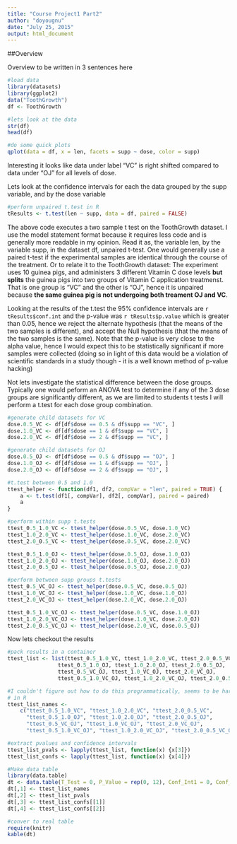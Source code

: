 ```yaml
---
title: "Course Project1 Part2"
author: "doyougnu"
date: "July 25, 2015"
output: html_document
---
```


##Overview

Overview to be written in 3 sentences here

```r
#load data
library(datasets)
library(ggplot2)
data("ToothGrowth")
df <- ToothGrowth

#lets look at the data
str(df)
head(df)

#do some quick plots
qplot(data = df, x = len, facets = supp ~ dose, color = supp)
```

Interesting it looks like data under label "VC" is right shifted compared to 
data under "OJ" for all levels of dose.

Lets look at the confidence intervals for each the data grouped by the supp 
variable, and by the dose variable

```r
#perform unpaired t.test in R
tResults <- t.test(len ~ supp, data = df, paired = FALSE)

```

The above code executes a two sample t test on the ToothGrowth dataset. I use
the model statement format because it requires less code and is generally more
readable in my opinion. Read it as, the variable len, by the variable supp, in
the dataset df, unpaired t-test. One would generally use a paired t-test if the
experimental samples are identical through the course of the treatment. Or to 
relate it to the ToothGrowth dataset: The experiment uses 10 guinea pigs, and
administers 3 different Vitamin C dose levels **but splits** the guinea pigs
into two groups of Vitamin C application treatmenst. That is one group is "VC"
and the other is "OJ", hence it is unpaired because **the same guinea pig is not
undergoing both treament OJ and VC**.

Looking at the results of the t.test the 95% confidence intervals are 
`r tResults$conf.int` and the p-value was `r tResults$p.value` which is greater
than 0.05, hence we reject the alternate hypothesis (that the means of the two
samples is different), and accept the Null hypothesis (that the means of the two
samples is the same). Note that the p-value is very close to the alpha value, 
hence I would expect this to be statistically significant if more samples were
collected (doing so in light of this data would be a violation of scientific
standards in a study though - it is a well known method of p-value hacking)

Not lets investigate the statistical difference between the dose groups. 
Typically one would peform an ANOVA test to determine if any of the 3 dose 
groups are significantly different, as we are limited to students t tests I will
perform a t.test for each dose group combination. 

```r
#generate child datasets for VC
dose.0.5_VC <- df[df$dose == 0.5 & df$supp == "VC", ]
dose.1.0_VC <- df[df$dose == 1 & df$supp == "VC", ]
dose.2.0_VC <- df[df$dose == 2 & df$supp == "VC", ]

#generate child datasets for OJ
dose.0.5_OJ <- df[df$dose == 0.5 & df$supp == "OJ", ]
dose.1.0_OJ <- df[df$dose == 1 & df$supp == "OJ", ]
dose.2.0_OJ <- df[df$dose == 2 & df$supp == "OJ", ]

#t.test between 0.5 and 1.0
ttest_helper <- function(df1, df2, compVar = "len", paired = TRUE) {
    a <- t.test(df1[, compVar], df2[, compVar], paired = paired)
    a
}

#perform within supp t.tests
ttest_0.5_1.0_VC <- ttest_helper(dose.0.5_VC, dose.1.0_VC)
ttest_1.0_2.0_VC <- ttest_helper(dose.1.0_VC, dose.2.0_VC)
ttest_2.0_0.5_VC <- ttest_helper(dose.0.5_VC, dose.2.0_VC)

ttest_0.5_1.0_OJ <- ttest_helper(dose.0.5_OJ, dose.1.0_OJ)
ttest_1.0_2.0_OJ <- ttest_helper(dose.1.0_OJ, dose.2.0_OJ)
ttest_2.0_0.5_OJ <- ttest_helper(dose.0.5_OJ, dose.2.0_OJ)

#perform between supp groups t.tests
ttest_0.5_VC_OJ <- ttest_helper(dose.0.5_VC, dose.0.5_OJ) 
ttest_1.0_VC_OJ <- ttest_helper(dose.1.0_VC, dose.1.0_OJ) 
ttest_2.0_VC_OJ <- ttest_helper(dose.2.0_VC, dose.2.0_OJ) 

ttest_0.5_1.0_VC_OJ <- ttest_helper(dose.0.5_VC, dose.1.0_OJ) 
ttest_1.0_2.0_VC_OJ <- ttest_helper(dose.1.0_VC, dose.2.0_OJ) 
ttest_2.0_0.5_VC_OJ <- ttest_helper(dose.2.0_VC, dose.0.5_OJ) 
```

Now lets checkout the results

```r
#pack results in a container
ttest_list <- list(ttest_0.5_1.0_VC, ttest_1.0_2.0_VC, ttest_2.0_0.5_VC,
                ttest_0.5_1.0_OJ, ttest_1.0_2.0_OJ, ttest_2.0_0.5_OJ,
                ttest_0.5_VC_OJ, ttest_1.0_VC_OJ, ttest_2.0_VC_OJ,
                ttest_0.5_1.0_VC_OJ, ttest_1.0_2.0_VC_OJ, ttest_2.0_0.5_VC_OJ)

#I couldn't figure out how to do this programmatically, seems to be hard to
# in R
ttest_list_names <-
    c("ttest_0.5_1.0_VC", "ttest_1.0_2.0_VC", "ttest_2.0_0.5_VC",
      "ttest_0.5_1.0_OJ", "ttest_1.0_2.0_OJ", "ttest_2.0_0.5_OJ",
      "ttest_0.5_VC_OJ", "ttest_1.0_VC_OJ", "ttest_2.0_VC_OJ",
      "ttest_0.5_1.0_VC_OJ", "ttest_1.0_2.0_VC_OJ", "ttest_2.0_0.5_VC_OJ")

#extract pvalues and confidence intervals
ttest_list_pvals <- lapply(ttest_list, function(x) {x[3]})
ttest_list_confs <- lapply(ttest_list, function(x) {x[4]})

#Make data table
library(data.table)
dt <- data.table(T_Test = 0, P_Value = rep(0, 12), Conf_Int1 = 0, Conf_Int2 = 0)
dt[,1] <- ttest_list_names
dt[,2] <- ttest_list_pvals
dt[,3] <- ttest_list_confs[[1]]
dt[,4] <- ttest_list_confs[[2]]

#conver to real table
require(knitr)
kable(dt)


```